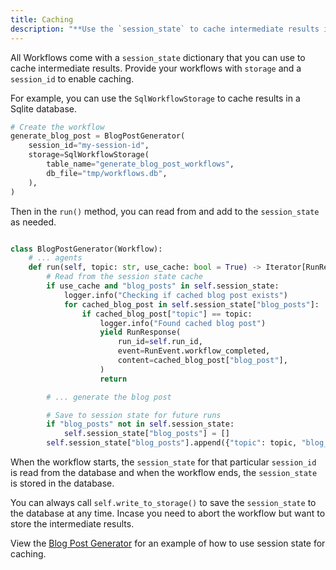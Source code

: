 ```yaml
---
title: Caching
description: "**Use the `session_state` to cache intermediate results in a database.**"
---
```


All Workflows come with a `session_state` dictionary that you can use to cache intermediate results. Provide your workflows with `storage` and a `session_id` to enable caching.

For example, you can use the `SqlWorkflowStorage` to cache results in a Sqlite database.

```python
# Create the workflow
generate_blog_post = BlogPostGenerator(
    session_id="my-session-id",
    storage=SqlWorkflowStorage(
        table_name="generate_blog_post_workflows",
        db_file="tmp/workflows.db",
    ),
)
```

Then in the `run()` method, you can read from and add to the `session_state` as needed.

```python

class BlogPostGenerator(Workflow):
    # ... agents
    def run(self, topic: str, use_cache: bool = True) -> Iterator[RunResponse]:
        # Read from the session state cache
        if use_cache and "blog_posts" in self.session_state:
            logger.info("Checking if cached blog post exists")
            for cached_blog_post in self.session_state["blog_posts"]:
                if cached_blog_post["topic"] == topic:
                    logger.info("Found cached blog post")
                    yield RunResponse(
                        run_id=self.run_id,
                        event=RunEvent.workflow_completed,
                        content=cached_blog_post["blog_post"],
                    )
                    return

        # ... generate the blog post

        # Save to session state for future runs
        if "blog_posts" not in self.session_state:
            self.session_state["blog_posts"] = []
        self.session_state["blog_posts"].append({"topic": topic, "blog_post": self.writer.run_response.content})
```

When the workflow starts, the `session_state` for that particular `session_id` is read from the database and when the workflow ends, the `session_state` is stored in the database.

<Tip>

You can always call `self.write_to_storage()` to save the `session_state` to the database at any time. Incase you need to abort the workflow but want to store the intermediate results.

</Tip>

View the [Blog Post Generator](/workflows/introduction#full-example-blog-post-generator) for an example of how to use session state for caching.